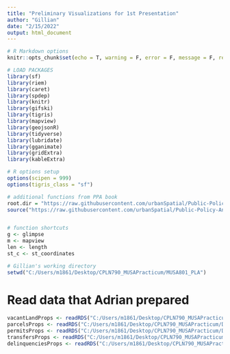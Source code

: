 ```yaml
---
title: "Preliminary Visualizations for 1st Presentation"
author: "Gillian"
date: "2/15/2022"
output: html_document
---
```


```r
# R Markdown options
knitr::opts_chunk$set(echo = T, warning = F, error = F, message = F, results = F, cache=T)

# LOAD PACKAGES
library(sf)
library(riem)
library(caret)
library(spdep)
library(knitr)
library(gifski)
library(tigris)
library(mapview)
library(geojsonR)
library(tidyverse)
library(lubridate)
library(gganimate)
library(gridExtra)
library(kableExtra)

# R options setup
options(scipen = 999)
options(tigris_class = "sf")

# additional functions from PPA book
root.dir = "https://raw.githubusercontent.com/urbanSpatial/Public-Policy-Analytics-Landing/master/DATA/"
source("https://raw.githubusercontent.com/urbanSpatial/Public-Policy-Analytics-Landing/master/functions.r")


# function shortcuts
g <- glimpse
m <- mapview
len <- length
st_c <- st_coordinates

# Gillian's working directory
setwd("C:/Users/m1861/Desktop/CPLN790_MUSAPracticum/MUSA801_PLA")
```

# Read data that Adrian prepared
```r
vacantLandProps <- readRDS("C:/Users/m1861/Desktop/CPLN790_MUSAPracticum/Data_Box/local/vacantLandProps.rds")
parcelsProps <- readRDS("C:/Users/m1861/Desktop/CPLN790_MUSAPracticum/Data_Box/local/parcelProps.rds")
permitsProps <- readRDS("C:/Users/m1861/Desktop/CPLN790_MUSAPracticum/Data_Box/local/permitsProps.rds")
transfersProps <- readRDS("C:/Users/m1861/Desktop/CPLN790_MUSAPracticum/Data_Box/local/transfersProps.rds")
delinquenciesProps <- readRDS("C:/Users/m1861/Desktop/CPLN790_MUSAPracticum/Data_Box/local/delinquenciesProps.rds")
```

```r

```

